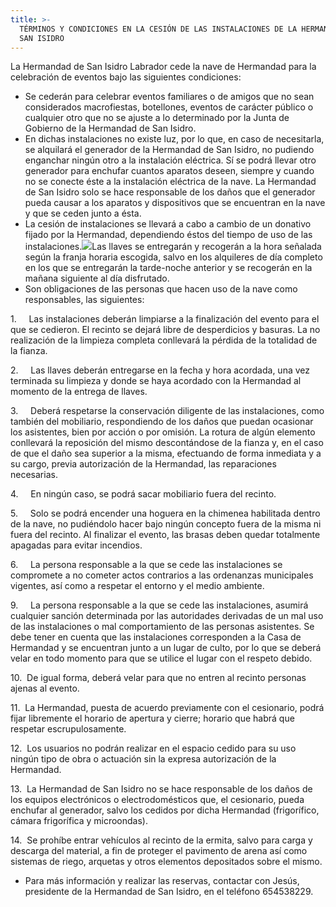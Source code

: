 ```yaml
---
title: >-
  TÉRMINOS Y CONDICIONES EN LA CESIÓN DE LAS INSTALACIONES DE LA HERMANDAD DE
  SAN ISIDRO
---
```



La Hermandad de San Isidro Labrador cede la nave de Hermandad para la celebración de eventos bajo las siguientes condiciones:

* Se cederán para celebrar eventos familiares o de amigos que no sean considerados macrofiestas, botellones, eventos de carácter público o cualquier otro que no se ajuste a lo determinado por la Junta de Gobierno de la Hermandad de San Isidro.
* En dichas instalaciones no existe luz, por lo que, en caso de necesitarla, se alquilará el generador de la Hermandad de San Isidro, no pudiendo enganchar ningún otro a la instalación eléctrica. Sí se podrá llevar otro generador para enchufar cuantos aparatos deseen, siempre y cuando no se conecte éste a la instalación eléctrica de la nave. La Hermandad de San Isidro solo se hace responsable de los daños que el generador pueda causar a los aparatos y dispositivos que se encuentran en la nave y que se ceden junto a ésta.
* La cesión de instalaciones se llevará a cabo a cambio de un donativo fijado por la Hermandad, dependiendo éstos del tiempo de uso de las instalaciones.![](</images/genericas/Captura de pantalla 2024-01-28 164331.png>)Las llaves se entregarán y recogerán a la hora señalada según la franja horaria escogida, salvo en los alquileres de día completo en los que se entregarán la tarde-noche anterior y se recogerán en la mañana siguiente al día disfrutado.
* Son obligaciones de las personas que hacen uso de la nave como responsables, las siguientes:

1.     Las instalaciones deberán limpiarse a la finalización del evento para el que se cedieron. El recinto se dejará libre de desperdicios y basuras. La no realización de la limpieza completa conllevará la pérdida de la totalidad de la fianza. 

2.     Las llaves deberán entregarse en la fecha y hora acordada, una vez terminada su limpieza y donde se haya acordado con la Hermandad al momento de la entrega de llaves.

3.     Deberá respetarse la conservación diligente de las instalaciones, como también del mobiliario, respondiendo de los daños que puedan ocasionar los asistentes, bien por acción o por omisión. La rotura de algún elemento conllevará la reposición del mismo descontándose de la fianza y, en el caso de que el daño sea superior a la misma, efectuando de forma inmediata y a su cargo, previa autorización de la Hermandad, las reparaciones necesarias.

4.     En ningún caso, se podrá sacar mobiliario fuera del recinto.

5.     Solo se podrá encender una hoguera en la chimenea habilitada dentro de la nave, no pudiéndolo hacer bajo ningún concepto fuera de la misma ni fuera del recinto. Al finalizar el evento, las brasas deben quedar totalmente apagadas para evitar incendios.

6.     La persona responsable a la que se cede las instalaciones se compromete a no cometer actos contrarios a las ordenanzas municipales vigentes, así como a respetar el entorno y el medio ambiente.

9.     La persona responsable a la que se cede las instalaciones, asumirá cualquier sanción determinada por las autoridades derivadas de un mal uso de las instalaciones o mal comportamiento de las personas asistentes. Se debe tener en cuenta que las instalaciones corresponden a la Casa de Hermandad y se encuentran junto a un lugar de culto, por lo que se deberá velar en todo momento para que se utilice el lugar con el respeto debido.

10.  De igual forma, deberá velar para que no entren al recinto personas ajenas al evento.

11.  La Hermandad, puesta de acuerdo previamente con el cesionario, podrá fijar libremente el horario de apertura y cierre; horario que habrá que respetar escrupulosamente.

12.  Los usuarios no podrán realizar en el espacio cedido para su uso ningún tipo de obra o actuación sin la expresa autorización de la Hermandad. 

13.  La Hermandad de San Isidro no se hace responsable de los daños de los equipos electrónicos o electrodomésticos que, el cesionario, pueda enchufar al generador, salvo los cedidos por dicha Hermandad (frigorífico, cámara frigorífica y microondas).

14.  Se prohíbe entrar vehículos al recinto de la ermita, salvo para carga y descarga del material, a fin de proteger el pavimento de arena así como sistemas de riego, arquetas y otros elementos depositados sobre el mismo.

* Para más información y realizar las reservas, contactar con Jesús, presidente de la Hermandad de San Isidro, en el teléfono 654538229.
